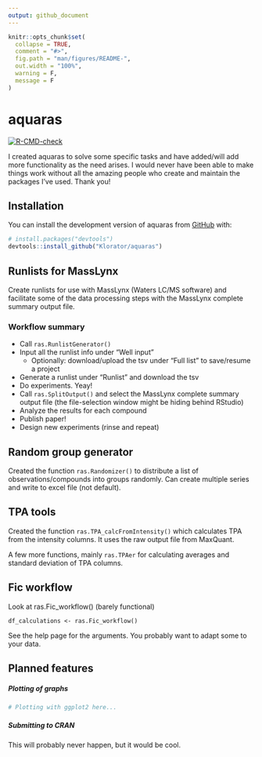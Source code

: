 ```yaml
---
output: github_document
---
```


<!-- README.md is generated from README.Rmd. Please edit that file -->

```r
knitr::opts_chunk$set(
  collapse = TRUE,
  comment = "#>",
  fig.path = "man/figures/README-",
  out.width = "100%",
  warning = F,
  message = F
)
```

# aquaras

<!-- badges: start -->
[![R-CMD-check](https://github.com/Klorator/aquaras/actions/workflows/R-CMD-check.yaml/badge.svg)](https://github.com/Klorator/aquaras/actions/workflows/R-CMD-check.yaml)
<!-- badges: end -->

I created aquaras to solve some specific tasks and have added/will add more functionality as the need arises. I would never have been able to make things work without all the amazing people who create and maintain the packages I've used. Thank you!


## Installation

You can install the development version of aquaras from [GitHub](https://github.com/) with:

``` r
# install.packages("devtools")
devtools::install_github("Klorator/aquaras")
```


## Runlists for MassLynx
Create runlists for use with MassLynx (Waters LC/MS software) and facilitate some of the data processing steps with the MassLynx complete summary output file.

### Workflow summary
* Call `ras.RunlistGenerator()`
* Input all the runlist info under "Well input"
  * Optionally: download/upload the tsv under "Full list" to save/resume a project
* Generate a runlist under "Runlist" and download the tsv
* Do experiments. Yeay!
* Call `ras.SplitOutput()` and select the MassLynx complete summary output file (the file-selection window might be hiding behind RStudio)
* Analyze the results for each compound
* Publish paper!
* Design new experiments (rinse and repeat)



## Random group generator
Created the function `ras.Randomizer()` to distribute a list of observations/compounds into groups randomly. Can create multiple series and write to excel file (not default).

## TPA tools
Created the function `ras.TPA_calcFromIntensity()` which calculates TPA from the intensity columns. It uses the raw output file from MaxQuant.

A few more functions, mainly `ras.TPAer` for calculating averages and standard deviation of TPA columns.

## Fic workflow
Look at ras.Fic_workflow() (barely functional)

`df_calculations <- ras.Fic_workflow()`

See the help page for the arguments. You probably want to adapt some to your data.

## Planned features

##### Plotting of graphs

```r
# Plotting with ggplot2 here...
```

##### Submitting to CRAN

This will probably never happen, but it would be cool.
